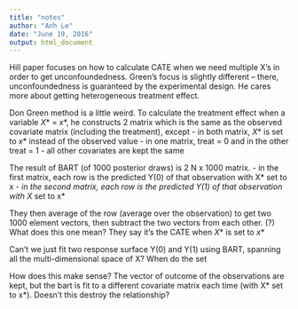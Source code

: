 ```yaml
---
title: "notes"
author: "Anh Le"
date: "June 19, 2016"
output: html_document
---
```


Hill paper focuses on how to calculate CATE when we need multiple X's in order to get unconfoundedness. Green's focus is slightly different -- there, unconfoundedness is guaranteed by the experimental design. He cares more about getting heterogeneous treatment effect.

Don Green method is a little weird. To calculate the treatment effect when a variable $X*$ = $x*$, he constructs 2 matrix which is the same as the observed covariate matrix (including the treatment), except
- in both matrix, $X*$ is set to $x*$ instead of the observed value
- in one matrix, treat = 0 and in the other treat = 1
- all other covariates are kept the same

The result of BART (of 1000 posterior draws) is 2 N x 1000 matrix.
- in the first matrix, each row is the predicted Y(0) of that observation with X* set to x*
- in the second matrix, each row is the predicted Y(1) of that observation with X* set to x*

They then average of the row (average over the observation) to get two 1000 element vectors, then subtract the two vectors from each other. (?) What does this one mean? They say it's the CATE when $X*$ is set to $x*$

Can't we just fit two response surface Y(0) and Y(1) using BART, spanning all the multi-dimensional space of X? When do the set

How does this make sense? The vector of outcome of the observations are kept, but the bart is fit to a different covariate matrix each time (with X* set to x*). Doesn't this destroy the relationship?